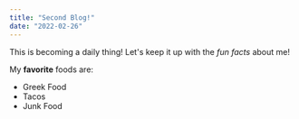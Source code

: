 ```yaml
---
title: "Second Blog!"
date: "2022-02-26"
---
```


This is becoming a daily thing!
Let's keep it up with the *fun facts* about me!

My **favorite** foods are:

* Greek Food
* Tacos
* Junk Food